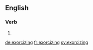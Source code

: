 ==English==

===Verb===
{{head|en}}

# {{present participle of|exorcize}}

[[de:exorcizing]]
[[fr:exorcizing]]
[[sv:exorcizing]]
